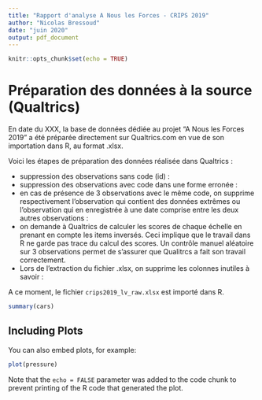 ```yaml
---
title: "Rapport d'analyse A Nous les Forces - CRIPS 2019"
author: "Nicolas Bressoud"
date: "juin 2020"
output: pdf_document
---
```


```r
knitr::opts_chunk$set(echo = TRUE)
```

# Préparation des données à la source (Qualtrics)

En date du XXX, la base de données dédiée au projet "A Nous les Forces 2019" a été préparée directement sur Qualtrics.com en vue de son importation dans R, au format .xlsx.

Voici les étapes de préparation des données réalisée dans Qualtrics :

* suppression des observations sans code (id) :
* suppression des observations avec code dans une forme erronée : 
* en cas de présence de 3 observations avec le même code, on supprime respectivement l'observation qui contient des données extrêmes ou l'observation qui en enregistrée à une date comprise entre les deux autres observations : 
* on demande à Qualtrics de calculer les scores de chaque échelle en prenant en compte les items inversés. Ceci implique que le travail dans R ne garde pas trace du calcul des scores. Un contrôle manuel aléatoire sur 3 observations permet de s'assurer que Qualitrcs a fait son travail correctement.
* Lors de l'extraction du fichier .xlsx, on supprime les colonnes inutiles à savoir : 

A ce moment, le fichier `crips2019_lv_raw.xlsx` est importé dans R.



```r
summary(cars)
```

## Including Plots

You can also embed plots, for example:

```r
plot(pressure)
```

Note that the `echo = FALSE` parameter was added to the code chunk to prevent printing of the R code that generated the plot.
